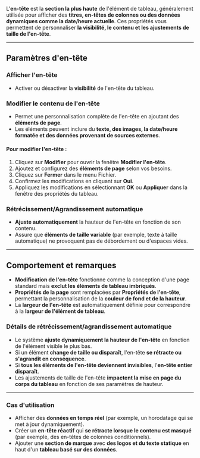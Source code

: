 L'**en-tête** est la **section la plus haute** de l'élément de tableau, généralement utilisée pour afficher des **titres, en-têtes de colonnes ou des données dynamiques comme la date/heure actuelle**. Ces propriétés vous permettent de personnaliser **la visibilité, le contenu et les ajustements de taille de l'en-tête**.

***

## **Paramètres d'en-tête**

### **Afficher l'en-tête**

* Activer ou désactiver la **visibilité** de l'en-tête du tableau.

### **Modifier le contenu de l'en-tête**

* Permet une personnalisation complète de l'en-tête en ajoutant des **éléments de page**.
* Les éléments peuvent inclure du **texte, des images, la date/heure formatée et des données provenant de sources externes**.

#### **Pour modifier l'en-tête :**

1. Cliquez sur **Modifier** pour ouvrir la fenêtre **Modifier l'en-tête**.
2. Ajoutez et configurez des **éléments de page** selon vos besoins.
3. Cliquez sur **Fermer** dans le menu Fichier.
4. Confirmez les modifications en cliquant sur **Oui**.
5. Appliquez les modifications en sélectionnant **OK** ou **Appliquer** dans la fenêtre des propriétés du tableau.

### **Rétrécissement/Agrandissement automatique**

* **Ajuste automatiquement** la hauteur de l'en-tête en fonction de son contenu.
* Assure que **éléments de taille variable** (par exemple, texte à taille automatique) ne provoquent pas de débordement ou d'espaces vides.

***

## **Comportement et remarques**

* **Modification de l'en-tête** fonctionne comme la conception d'une page standard mais **exclut les éléments de tableau imbriqués**.
* **Propriétés de la page** sont remplacées par **Propriétés de l'en-tête**, permettant la personnalisation de la **couleur de fond et de la hauteur**.
* La **largeur de l'en-tête** est automatiquement définie pour correspondre à la **largeur de l'élément de tableau**.

### **Détails de rétrécissement/agrandissement automatique**

* Le système **ajuste dynamiquement la hauteur de l'en-tête** en fonction de l'élément visible le plus bas.
* Si un élément **change de taille ou disparaît**, l'en-tête **se rétracte ou s'agrandit en conséquence**.
* Si **tous les éléments de l'en-tête deviennent invisibles**, l'**en-tête entier disparaît**.
* Les ajustements de taille de l'en-tête **impactent la mise en page du corps du tableau** en fonction de ses paramètres de hauteur.

***

### **Cas d'utilisation**

* Afficher des **données en temps réel** (par exemple, un horodatage qui se met à jour dynamiquement).
* Créer un **en-tête réactif** qui **se rétracte lorsque le contenu est masqué** (par exemple, des en-têtes de colonnes conditionnels).
* Ajouter une **section de marque** avec **des logos et du texte statique** en haut d'un **tableau basé sur des données**.

